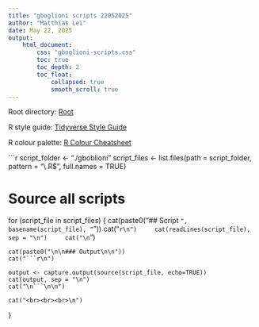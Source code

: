 ```yaml
---
title: "gboglioni scripts 22052025"
author: "Matthias Lei"
date: May 22, 2025
output:
    html_document:
        css: "gboglioni-scripts.css"
        toc: true
        toc_depth: 2
        toc_float:
            collapsed: true
            smooth_scroll: true
---
```


Root directory: [Root](C:\Users\SHArdow\Projects\github projects\rstudio 21052025\r)

R style guide: [Tidyverse Style Guide](https://style.tidyverse.org/syntax.html)

R colour palette: [R Colour Cheatsheet](https://www.nceas.ucsb.edu/sites/default/files/2020-04/colorPaletteCheatsheet.pdf)



```r
script_folder <- "./gboblioni"
script_files <- list.files(path = script_folder, pattern = "\\.R$", full.names = TRUE)

# Source all scripts
for (script_file in script_files) {
    cat(paste0("\n\n## Script `", basename(script_file), "`\n\n"))
    cat("```r\n")
    cat(readLines(script_file), sep = "\n")
    cat("\n```\n\n")
    
    cat(paste0("\n\n### Output\n\n"))
    cat("```r\n")

    output <- capture.output(source(script_file, echo=TRUE))
    cat(output, sep = "\n")
    cat("\n```\n\n")
    
    cat("<br><br><br>\n")

}

